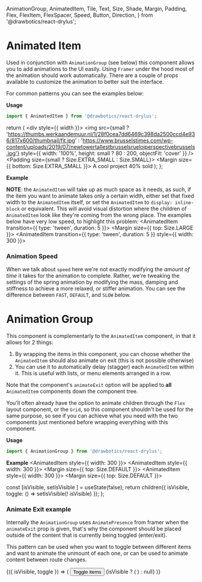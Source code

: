   AnimationGroup,
  AnimatedItem,
  Tile,
  Text,
  Size,
  Shade,
  Margin,
  Padding,
  Flex,
  FlexItem,
  FlexSpacer,
  Speed,
  Button,
  Direction,
} from '@drawbotics/react-drylus';


# Animated Item

Used in conjunction with `AnimationGroup` (see below) this component allows you to add animations to the UI easily. Using `Framer` under the hood most of the animation should work automatically. There are a couple of props available to customize the animation to better suit the interface.

For common patterns you can see the examples below:


__Usage__

```jsx
import { AnimatedItem } from '@drawbotics/react-drylus';
```

  return (
    <div style={{ width }}>
      <Tile noPadding>
        <img
          src={small ? 'https://thumbs.werkaandemuur.nl/1/28f0cea7dd6469c398da2500ccd4e936/817x600/thumbnail/fit.jpg' : 'https://www.brusselstimes.com/wp-content/uploads/2019/07/newtowertallestbrusselsrueloiperspectivebrussels.jpg'}
          style={{ width: '100%', height: small ?  80 : 200, objectFit: 'cover' }} />
        <Padding size={small ? Size.EXTRA_SMALL : Size.SMALL}>
          <Margin size={{ bottom: Size.EXTRA_SMALL }}>
            <Text>A cool project</Text>
          </Margin>
          <Text size={Size.SMALL} shade={Shade.MEDIUM}>40% sold</Text>
        </Padding>
      </Tile>
    </div>
  );
};

__Example__

<Playground component={AnimatedItem}>
  <div style={{ width: 300 }}>
    <AnimatedItem>
      <Item />
    </AnimatedItem>
  </div>
</Playground>

**NOTE**: the `AnimatedItem` will take up as much space as it needs, as such, if the item you want to animate takes only a certain width, either set that fixed width to the `AnimatedItem` itself, or set the `AnimatedItem` to `display: inline-block` or equivalent. This will avoid visual distortion where the children of `AnimatedItem` look like they're coming from the wrong place. The examples below have very low speed, to highlight this problem:
<Playground>
  <AnimatedItem transition={{ type: 'tween', duration: 5 }}><Item width={300} /></AnimatedItem>
  <Margin size={{ top: Size.LARGE }}>
    <AnimatedItem transition={{ type: 'tween', duration: 5 }} style={{ width: 300 }}><Item /></AnimatedItem>
  </Margin>
</Playground>

### Animation Speed

When we talk about `speed` here we're not exactly modifying the _amount of time_ it takes for the animation to complete. Rather, we're tweaking the settings of the spring animation by modifying the mass, damping and stiffness to achieve a more relaxed, or stiffer animation. You can see the difference between `FAST`, `DEFAULT`, and `SLOW` below.

<Playground>
  <Flex>
    <FlexItem>
      <AnimatedItem speed={Speed.FAST}><Item /></AnimatedItem>
    </FlexItem>
    <FlexSpacer size={Size.DEFAULT} />
    <FlexItem>
      <AnimatedItem><Item /></AnimatedItem>
    </FlexItem>
    <FlexSpacer size={Size.DEFAULT} />
    <FlexItem>
      <AnimatedItem speed={Speed.SLOW}><Item /></AnimatedItem>
    </FlexItem>
  </Flex>
</Playground>

# Animation Group

This component is complementarly to the `AnimatedItem` component, in that it allows for 2 things:

1. By wrapping the items in this component, you can choose whether the `AnimatedItem` should also animate on exit (this is not possible otherwise)
2. You can use it to automatically delay (stagger) each `AnimatedItem` within it. This is useful with lists, or menu elements arranged in a row.

<!-- TODO rework the animateExit logic -->
Note that the component's `animateExit` option will be applied to __all__ `AnimatedItem` components down the component tree.

You'll often already have the option to animate children through the `Flex` layout component, or the `Grid`, so this component shouldn't be used for the same purpose, so see if you can achieve what you need with the two components just mentioned before wrapping everything with this component.

__Usage__

```jsx
import { AnimationGroup } from '@drawbotics/react-drylus';
```

__Example__
<Playground component={AnimationGroup}>
  <AnimationGroup>
    <AnimatedItem style={{ width: 300 }}><Item small /></AnimatedItem>
    <AnimatedItem style={{ width: 300 }}>
      <Margin size={{ top: Size.DEFAULT }}><Item small /></Margin>
    </AnimatedItem>
    <AnimatedItem style={{ width: 300 }}>
      <Margin size={{ top: Size.DEFAULT }}><Item small /> </Margin>
    </AnimatedItem>
  </AnimationGroup>
</Playground>

  const [isVisible, setIsVisible ] = useState(false);
  return children({ isVisible, toggle: () => setIsVisible(! isVisible) });
};

### Animate Exit example
Internally the `AnimationGroup` uses `AnimatePresence` from framer when the `animateExit` prop is given, that's why the component should be placed outside of the content that is currently being toggled (enter/exit).

This pattern can be used when you want to toggle between different items and want to animate the unmount of each one, or can be used to animate content between route changes.

<Playground mode="jsx">
  <AnimateExitExample>
    {({ isVisible, toggle }) => (
      <Fragment>
        <Margin size={{ bottom: Size.LARGE }}>  
          <Button onClick={toggle}>Toggle items</Button>
        </Margin>
        <AnimationGroup direction={Direction.BOTTOM_UP} animateExit staggerChildren>
          {isVisible ? (
            <Fragment>
              <AnimatedItem style={{ width: 300 }}><Item small /></AnimatedItem>
              <AnimatedItem style={{ width: 300 }}>
                <Margin size={{ top: Size.DEFAULT }}><Item small /></Margin>
              </AnimatedItem>
              <AnimatedItem style={{ width: 300 }}>
                <Margin size={{ top: Size.DEFAULT }}><Item small /> </Margin>
              </AnimatedItem>
            </Fragment>
          ) : null}
        </AnimationGroup>
      </Fragment>
    )}
  </AnimateExitExample>
</Playground>